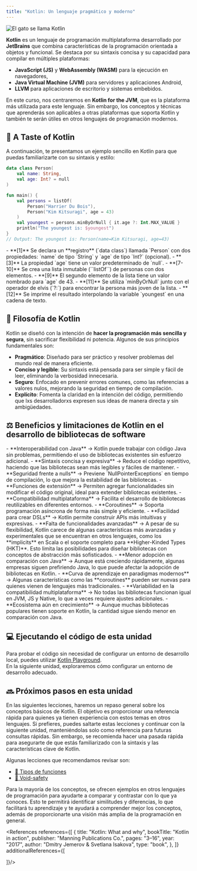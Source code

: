 ```yaml
---
title: "Kotlin: Un lenguaje pragmático y moderno"
---
```


<ReadingTime />
<GithubRepoLink user="r8vnhill" repo="" />

<img src="/img/kotlin.jpg" alt="El gato se llama Kotlin" class="object-contain h-10 mx-auto" />

**Kotlin** es un lenguaje de programación multiplataforma desarrollado por **JetBrains** que combina características de la programación orientada a objetos y funcional. Se destaca por su sintaxis concisa y su capacidad para compilar en múltiples plataformas:

- **JavaScript (JS)** y **WebAssembly (WASM)** para la ejecución en navegadores,
- **Java Virtual Machine (JVM)** para servidores y aplicaciones Android,
- **LLVM** para aplicaciones de escritorio y sistemas embebidos.

En este curso, nos centraremos en **Kotlin for the JVM**, que es la plataforma más utilizada para este lenguaje. Sin embargo, los conceptos y técnicas que aprenderás son aplicables a otras plataformas que soporta Kotlin y también te serán útiles en otros lenguajes de programación modernos.

## 🚀 A Taste of Kotlin

A continuación, te presentamos un ejemplo sencillo en Kotlin para que puedas familiarizarte con su sintaxis y estilo:

```kotlin showLineNumbers
data class Person(
    val name: String,
    val age: Int? = null
)

fun main() {
    val persons = listOf(
        Person("Harrier Du Bois"),
        Person("Kim Kitsuragi", age = 43)
    )
    val youngest = persons.minByOrNull { it.age ?: Int.MAX_VALUE }
    println("The youngest is: $youngest")
}
// Output: The youngest is: Person(name=Kim Kitsuragi, age=43)
```

<Explanation>
- **[1]** Se declara un **registro** (`data class`) llamada `Person` con dos propiedades: `name` de tipo `String` y `age` de tipo `Int?` (opcional).
- **[3]** La propiedad `age` tiene un valor predeterminado de `null`.
- **[7-10]** Se crea una lista inmutable (``listOf``) de personas con dos elementos.
- **[9]** El segundo elemento de la lista tiene un valor nombrado para `age` de 43.
- **[11]** Se utiliza `minByOrNull` junto con el operador de elvis (`?:`) para encontrar la persona más joven de la lista.
- **[12]** Se imprime el resultado interpolando la variable `youngest` en una cadena de texto.
</Explanation>

## 📜 Filosofía de Kotlin

Kotlin se diseñó con la intención de **hacer la programación más sencilla y segura**, sin sacrificar flexibilidad ni potencia. Algunos de sus principios fundamentales son:

- **Pragmático**: Diseñado para ser práctico y resolver problemas del mundo real de manera eficiente.
- **Conciso y legible**: Su sintaxis está pensada para ser simple y fácil de leer, eliminando la verbosidad innecesaria.
- **Seguro**: Enfocado en prevenir errores comunes, como las referencias a valores nulos, mejorando la seguridad en tiempo de compilación.
- **Explícito**: Fomenta la claridad en la intención del código, permitiendo que lxs desarrolladorxs expresen sus ideas de manera directa y sin ambigüedades.

## ⚖️ Beneficios y limitaciones de Kotlin en el desarrollo de bibliotecas de software

<ProCons>
    <Pros>
        - **Interoperabilidad con Java** → Kotlin puede trabajar con código Java sin problemas, permitiendo el uso de bibliotecas existentes sin esfuerzo adicional.  
        - **Sintaxis concisa y expresiva** → Reduce el código repetitivo, haciendo que las bibliotecas sean más legibles y fáciles de mantener.  
        - **Seguridad frente a nulls** → Previene `NullPointerExceptions` en tiempo de compilación, lo que mejora la estabilidad de las bibliotecas.  
        - **Funciones de extensión** → Permiten agregar funcionalidades sin modificar el código original, ideal para extender bibliotecas existentes.  
        - **Compatibilidad multiplataforma** → Facilita el desarrollo de bibliotecas reutilizables en diferentes entornos.  
        - **Coroutines** → Soporta programación asíncrona de forma más simple y eficiente.  
        - **Facilidad para crear DSLs** → Kotlin permite construir APIs más intuitivas y expresivas.  
    </Pros>
    <Cons>
        - **Falta de funcionalidades avanzadas** → A pesar de su flexibilidad, Kotlin carece de algunas características más avanzadas y experimentales que se encuentran en otros lenguajes, como los **implicits** en Scala o el soporte completo para **Higher-Kinded Types (HKT)**. Esto limita las posibilidades para diseñar bibliotecas con conceptos de abstracción más sofisticados.
        - **Menor adopción en comparación con Java** → Aunque está creciendo rápidamente, algunas empresas siguen prefiriendo Java, lo que puede afectar la adopción de bibliotecas en Kotlin.  
        - **Curva de aprendizaje en paradigmas modernos** → Algunas características como las **coroutines** pueden ser nuevas para quienes vienen de lenguajes más tradicionales.  
        - **Variabilidad en la compatibilidad multiplataforma** → No todas las bibliotecas funcionan igual en JVM, JS y Native, lo que a veces requiere ajustes adicionales.  
        - **Ecosistema aún en crecimiento** → Aunque muchas bibliotecas populares tienen soporte en Kotlin, la cantidad sigue siendo menor en comparación con Java.  
    </Cons>
</ProCons>

## 💻 Ejecutando el código de esta unidad

Para probar el código sin necesidad de configurar un entorno de desarrollo local, puedes utilizar [Kotlin Playground](https://play.kotlinlang.org/).  
En la siguiente unidad, exploraremos cómo configurar un entorno de desarrollo adecuado.

## 🔜 Próximos pasos en esta unidad

En las siguientes lecciones, haremos un repaso general sobre los conceptos básicos de Kotlin. El objetivo es proporcionar una referencia rápida para quienes ya tienen experiencia con estos temas en otros lenguajes. Si prefieres, puedes saltarte estas lecciones y continuar con la siguiente unidad, manteniéndolas solo como referencia para futuras consultas rápidas. Sin embargo, se recomienda hacer una pasada rápida para asegurarte de que estás familiarizado con la sintaxis y las características clave de Kotlin.

Algunas lecciones que recomendamos revisar son:

- [🔢 Tipos de funciones](/docs/intro/types)  
- [🛑 Void-safety](/docs/intro/void/void-safety)  

Para la mayoría de los conceptos, se ofrecen ejemplos en otros lenguajes de programación para ayudarte a comparar y contrastar con lo que ya conoces. Esto te permitirá identificar similitudes y diferencias, lo que facilitará tu aprendizaje y te ayudará a comprender mejor los conceptos, además de proporcionarte una visión más amplia de la programación en general.

<References references={[
    {
        title: "Kotlin: What and why",
        bookTitle: "Kotlin in action",
        publisher: "Manning Publications Co.",
        pages: "3–16",
        year: "2017",
        author: "Dmitry Jemerov & Svetlana Isakova",
        type: "book",
    },
]} additionalReferences={[
    
]}/>